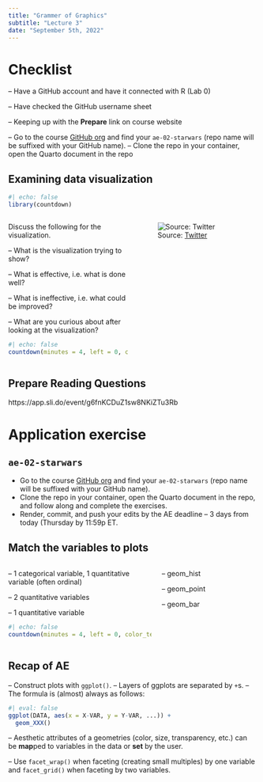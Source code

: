 ```yaml
---
title: "Grammer of Graphics"
subtitle: "Lecture 3"
date: "September 5th, 2022"
---
```


# Checklist {.smaller}

-- Have a GitHub account and have it connected with R (Lab 0)

-- Have checked the GitHub username sheet

-- Keeping up with the **Prepare** link on course website 

--   Go to the course [GitHub org](https://github.com/sta199-f22-2) and find your `ae-02-starwars` (repo name will be suffixed with your GitHub name).
--   Clone the repo in your container, open the Quarto document in the repo

## **Examining data visualization** {.smaller}

```r
#| echo: false
library(countdown)
```

::: columns
::: {.column width="50%"}
Discuss the following for the visualization.

--   What is the visualization trying to show?

--   What is effective, i.e. what is done well?

--   What is ineffective, i.e. what could be improved?

--   What are you curious about after looking at the visualization?

```r
#| echo: false
countdown(minutes = 4, left = 0, color_text = "#325b74")
```
:::


::: {.column width="50%"}

![Source: [Twitter](https://twitter.com/reina_sabah/status/1291509085855260672)](images/03-Grammer-of-Graphics/female-heights.png){fig-align="center"}

:::
:::


## Prepare Reading Questions

https://app.sli.do/event/g6fnKCDuZ1sw8NKiZTu3Rb

# Application exercise

## `ae-02-starwars`


-   Go to the course [GitHub org](https://github.com/sta199-f22-2) and find your `ae-02-starwars` (repo name will be suffixed with your GitHub name).
-   Clone the repo in your container, open the Quarto document in the repo, and follow along and complete the exercises.
-   Render, commit, and push your edits by the AE deadline -- 3 days from today (Thursday by 11:59p ET.


## Match the variables to plots

::: columns
::: {.column width="60%"}


--   1 categorical variable, 1 quantitative variable (often ordinal)

--   2 quantitative variables

--   1 quantitative variable 

```r
#| echo: false
countdown(minutes = 4, left = 0, color_text = "#325b74")
```
:::


::: {.column width="40%"}

-- geom_hist

-- geom_point

-- geom_bar

:::
:::






## Recap of AE {.smaller}

--   Construct plots with `ggplot()`.
--   Layers of ggplots are separated by `+`s.
--   The formula is (almost) always as follows:

```r
#| eval: false
ggplot(DATA, aes(x = X-VAR, y = Y-VAR, ...)) +
  geom_XXX()
```

--   Aesthetic attributes of a geometries (color, size, transparency, etc.) can be **map**ped to variables in the data or **set** by the user.

--   Use `facet_wrap()` when faceting (creating small multiples) by one variable and `facet_grid()` when faceting by two variables.

